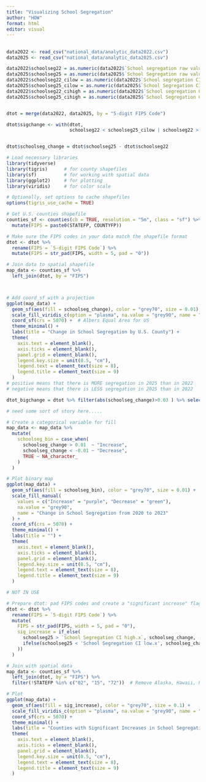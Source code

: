```yaml
---
title: "Visualizing School Segregation"
author: "HOW"
format: html
editor: visual
---
```


## 

```r
data2022 <- read_csv("national_data/analytic_data2022.csv")
data2025 <- read_csv("national_data/analytic_data2025.csv")

data2022$schoolseg22 = as.numeric(data2022$`School segregation raw value`)
data2025$schoolseg25 = as.numeric(data2025$`School Segregation raw value`)
data2022$schoolseg22_cilow = as.numeric(data2022$`School segregation CI low`)
data2025$schoolseg25_cilow = as.numeric(data2025$`School Segregation CI low`)
data2022$schoolseg22_cihigh = as.numeric(data2022$`School segregation CI high`)
data2025$schoolseg25_cihigh = as.numeric(data2025$`School Segregation CI high`)


dtot = merge(data2022, data2025, by = "5-digit FIPS Code")

dtot$sigchange <- with(dtot, 
                       schoolseg22 < schoolseg25_cilow | schoolseg22 > schoolseg25_cihigh)


dtot$schoolseg_change = dtot$schoolseg25 - dtot$schoolseg22

```

```r
# Load necessary libraries
library(tidyverse)
library(tigris)      # for county shapefiles
library(sf)          # for working with spatial data
library(ggplot2)     # for plotting
library(viridis)     # for color scale

# Optionally, set options to cache shapefiles
options(tigris_use_cache = TRUE)

# Get U.S. counties shapefile
counties_sf <- counties(cb = TRUE, resolution = "5m", class = "sf") %>%
  mutate(FIPS = paste0(STATEFP, COUNTYFP))

# Make sure the FIPS codes in your data match the shapefile format
dtot <- dtot %>%
  rename(FIPS = `5-digit FIPS Code`) %>%
  mutate(FIPS = str_pad(FIPS, width = 5, pad = "0"))

# Join data to spatial shapefile
map_data <- counties_sf %>%
  left_join(dtot, by = "FIPS")



# Add coord_sf with a projection
ggplot(map_data) +
  geom_sf(aes(fill = schoolseg_change), color = "grey70", size = 0.01) +
  scale_fill_viridis_c(option = "plasma", na.value = "grey90", name = "Change in\nSchool Segregation") +
  coord_sf(crs = 5070) +  # Albers Equal Area for US
  theme_minimal() +
  labs(title = "Change in School Segregation by U.S. County") +
  theme(
    axis.text = element_blank(),
    axis.ticks = element_blank(),
    panel.grid = element_blank(),
    legend.key.size = unit(0.5, "cm"),
    legend.text = element_text(size = 8),
    legend.title = element_text(size = 9)
  )
# positive means that there is MORE segregation in 2025 than in 2022
# negative means that there is LESS segregation in 2025 than in 2022 


```

```r
dtot_bigchange = dtot %>% filter(abs(schoolseg_change)>0.03 ) %>% select(FIPS, `State Abbreviation.x`, Name.x, schoolseg22, schoolseg25, schoolseg_change)

# need some sort of story here..... 

```

```r
# Create a categorical variable for fill
map_data <- map_data %>%
  mutate(
    schoolseg_bin = case_when(
      schoolseg_change > 0.01  ~ "Increase",
      schoolseg_change < -0.01 ~ "Decrease",
      TRUE ~ NA_character_
    )
  )

# Plot binary map
ggplot(map_data) +
  geom_sf(aes(fill = schoolseg_bin), color = "grey70", size = 0.01) +
  scale_fill_manual(
    values = c("Increase" = "purple", "Decrease" = "green"),
    na.value = "grey90",
    name = "Change in School Segregation from 2020 to 2023"
  ) +
  coord_sf(crs = 5070) +
  theme_minimal() +
  labs(title = "") +
  theme(
    axis.text = element_blank(),
    axis.ticks = element_blank(),
    panel.grid = element_blank(),
    legend.key.size = unit(0.5, "cm"),
    legend.text = element_text(size = 8),
    legend.title = element_text(size = 9)
  )

```

```r
# NOT IN USE 

# Prepare dtot: pad FIPS codes and create a "significant increase" flag
dtot <- dtot %>%
  rename(FIPS = `5-digit FIPS Code`) %>%
  mutate(
    FIPS = str_pad(FIPS, width = 5, pad = "0"),
    sig_increase = if_else(
      schoolseg25 > `School Segregation CI high.x`, schoolseg_change, 
      ifelse(schoolseg25 < 'School Segregation CI low.x', schoolseg_change, NA_real_
    ))
  )

# Join with spatial data
map_data <- counties_sf %>%
  left_join(dtot, by = "FIPS") %>%
  filter(!STATEFP %in% c("02", "15", "72"))  # Remove Alaska, Hawaii, Puerto Rico

# Plot
ggplot(map_data) +
  geom_sf(aes(fill = sig_increase), color = "grey70", size = 0.1) +
  scale_fill_viridis_c(option = "plasma", na.value = "grey90", name = "Significant\nIncrease") +
  coord_sf(crs = 5070) +
  theme_minimal() +
  labs(title = "Counties with Significant Increases in School Segregation") +
  theme(
    axis.text = element_blank(),
    axis.ticks = element_blank(),
    panel.grid = element_blank(),
    legend.key.size = unit(0.5, "cm"),
    legend.text = element_text(size = 8),
    legend.title = element_text(size = 9)
  )
```
